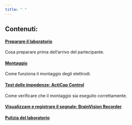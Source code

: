 ```yaml
---
title: " "
---
```


## Contenuti:

\n\n

\n

#### [Preparare il laboratorio](contents/ita/ita_preparazione_lab.html)
Cosa preparare prima dell'arrivo del partecipante.

#### [Montaggio](contents/ita/ita_montaggio.html)
Come funziona il montaggio degli elettrodi.

#### [Test delle impedenze: ActiCap Control](contents/ita/ita_acticapcontrol.html)
Come verificare che il montaggio sia eseguito correttamente.

#### [Visualizzare e registrare il segnale: BrainVision Recorder](contents/ita/ita_bvrecorder.html)

#### [Pulizia del laboratorio](contents/ita/ita_pulizie.html)